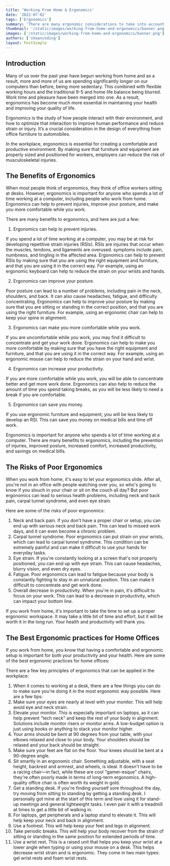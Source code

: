 ```yaml
---
title: 'Working From Home & Ergonomics'
date: '2022-07-02'
tags: ['Ergonomics']
summary: 'There are many ergonomic considerations to take into account when working from home. By following these tips, you can help ensure that you are as productive and comfortable as possible while working from home.'
thumbnail: '/static/images/working-from-home-and-ergonomics/banner.png'
images: ['/static/images/working-from-home-and-ergonomics/banner.png']
authors: ['shaancoding']
layout: PostSimple
---
```


## Introduction

Many of us over the past year have begun working from home and as a result, more and more of us are spending significantly longer on our computers than before, being more sedentary. This combined with flexible working hours and the traditional 9-5 and home life balance being blurred. Work time and pleasure have been merged into one. As a result, ergonomics has become much more essential in maintaining your health and improving your quality of life.

Ergonomics is the study of how people interact with their environment, and how to optimize that interaction to improve human performance and reduce strain or injury. It’s a crucial consideration in the design of everything from office furniture to automobiles.

In the workplace, ergonomics is essential for creating a comfortable and productive environment. By making sure that furniture and equipment are properly sized and positioned for workers, employers can reduce the risk of musculoskeletal injuries.

## The Benefits of Ergonomics

When most people think of ergonomics, they think of office workers sitting at desks. However, ergonomics is important for anyone who spends a lot of time working at a computer, including people who work from home. Ergonomics can help to prevent injuries, improve your posture, and make you more comfortable while you work.

There are many benefits to ergonomics, and here are just a few:

1. Ergonomics can help to prevent injuries.

If you spend a lot of time working at a computer, you may be at risk for developing repetitive strain injuries (RSIs). RSIs are injuries that occur when the muscles, tendons, and ligaments are overused. symptoms include pain, numbness, and tingling in the affected area.
Ergonomics can help to prevent RSIs by making sure that you are using the right equipment and furniture, and that you are using it in the correct way. For example, using an ergonomic keyboard can help to reduce the strain on your wrists and hands.

2. Ergonomics can improve your posture.

Poor posture can lead to a number of problems, including pain in the neck, shoulders, and back. It can also cause headaches, fatigue, and difficulty concentrating.
Ergonomics can help to improve your posture by making sure that you are sitting or standing in the correct position, and that you are using the right furniture. For example, using an ergonomic chair can help to keep your spine in alignment.

3. Ergonomics can make you more comfortable while you work.

If you are uncomfortable while you work, you may find it difficult to concentrate and get your work done. Ergonomics can help to make you more comfortable by making sure that you have the right equipment and furniture, and that you are using it in the correct way.
For example, using an ergonomic mouse can help to reduce the strain on your hand and wrist.

4. Ergonomics can increase your productivity.

If you are more comfortable while you work, you will be able to concentrate better and get more work done. Ergonomics can also help to reduce the amount of time you spend taking breaks, as you will be less likely to need a break if you are comfortable.

5. Ergonomics can save you money.

If you use ergonomic furniture and equipment, you will be less likely to develop an RSI. This can save you money on medical bills and time off work.

Ergonomics is important for anyone who spends a lot of time working at a computer. There are many benefits to ergonomics, including the prevention of injuries, improved posture, increased comfort, increased productivity, and savings on medical bills.

## The Risks of Poor Ergonomics

When you work from home, it's easy to let your ergonomics slide. After all, you're not in an office with people watching over you, so who's going to know if you slouch in your chair or sit on the couch all day? But poor ergonomics can lead to serious health problems, including neck and back pain, carpal tunnel syndrome, and even eye strain.

Here are some of the risks of poor ergonomics:

1. Neck and back pain. If you don't have a proper chair or setup, you can end up with serious neck and back pain. This can lead to missed work days, and it can even become a chronic problem.
2. Carpal tunnel syndrome. Poor ergonomics can put strain on your wrists, which can lead to carpal tunnel syndrome. This condition can be extremely painful and can make it difficult to use your hands for everyday tasks.
3. Eye strain. If you're constantly looking at a screen that's not properly positioned, you can end up with eye strain. This can cause headaches, blurry vision, and even dry eyes.
4. Fatigue. Poor ergonomics can lead to fatigue because your body is constantly fighting to stay in an unnatural position. This can make it difficult to concentrate and get work done.
5. Overall decrease in productivity. When you're in pain, it's difficult to focus on your work. This can lead to a decrease in productivity, which can impact your bottom line.

If you work from home, it's important to take the time to set up a proper ergonomic workspace. It may take a little bit of time and effort, but it will be worth it in the long run. Your health and productivity will thank you.

## The Best Ergonomic practices for Home Offices

If you work from home, you know that having a comfortable and ergonomic setup is important for both your productivity and your health. Here are some of the best ergonomic practices for home offices:

There are a few key principles of ergonomics that can be applied in the workplace:

1. When it comes to working at a desk, there are a few things you can do to make sure you're doing it in the most ergonomic way possible. Here are a few tips:
2. Make sure your eyes are nearly at level with your monitor. This will help avoid eye and neck strain.
3. Elevate your monitor. This is especially important on laptops, as it can help prevent "tech neck" and keep the rest of your body in alignment. Solutions include monitor risers or monitor arms. A low-budget option is just using books or anything to stack your monitor higher.
4. Your arms should be bent at 90 degrees from your table, with your elbows relaxed and close to your body. Your shoulders should be relaxed and your back should be straight.
5. Make sure your feet are flat on the floor. Your knees should be bent at a 90-degree angle.
6. Sit smartly in an ergonomic chair. Something adjustable, with a seat height, backrest and armrest, and wheels, is ideal. It doesn't have to be a racing chair—in fact, while these are cool "gamer-esque" chairs, they're often poorly made in terms of long-term ergonomics. A high-quality office chair is often worth its weight in gold.
7. Get a standing desk. If you're finding yourself sore throughout the day, try moving from sitting to standing by getting a standing desk. I personally got mine at the start of this term and love using it for stand-up meetings and general lightweight tasks. I even pair it with a treadmill at times to get a little bit of walking in.
8. For laptops, get peripherals and a laptop stand to elevate it. This will help keep your neck and back in alignment.
9. Use a footrest. This will help keep your feet and legs in alignment.
10. Take periodic breaks. This will help your body recover from the strain of sitting or standing in the same position for extended periods of time.
11. Use a wrist rest. This is a raised unit that helps you keep your wrist at a lower angle when typing or using your mouse on a desk. This helps decrease wrist strain and is ergonomic. They come in two main types: gel wrist rests and foam wrist rests.
